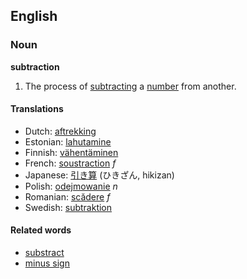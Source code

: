 ==English==
===Noun===
'''subtraction'''

#The process of [[subtract]]ing a [[number]] from another.

====Translations====
*Dutch: [[aftrekking]]
*Estonian: [[lahutamine]]
*Finnish: [[vähentäminen]]
*French: [[soustraction]] ''f''
*Japanese: [[引き算]] (ひきざん, hikizan)
*Polish: [[odejmowanie]] ''n''
*Romanian: [[scădere]] ''f''
*Swedish: [[subtraktion]]

====Related words====
*[[substract]]
*[[minus sign]]